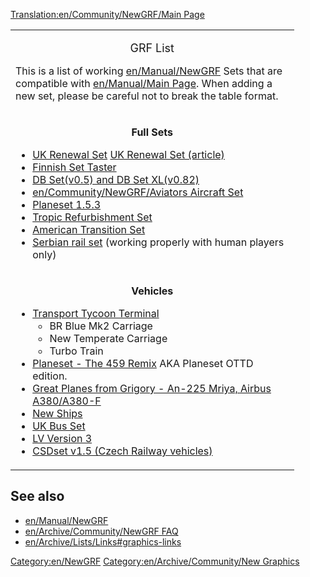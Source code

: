 [[Translation:en/Community/NewGRF/Main Page]]
{| cellspacing="3" class="mainpagetable" align="center"
|- valign="top" 
|width="90%" colspan="3"|
<center><font size="4">GRF List</font></center>
This is a list of working [[en/Manual/NewGRF]] Sets that are compatible with [[en/Manual/Main Page]]. When adding a new set, please be careful not to break the table format.
|- valign="top" 
|width="33%"|
<center>
<font size="3">'''Full Sets'''</font>
</center>
* [http://www.pikkarail.com/ttdp/ukrs/index.htm UK Renewal Set] [[en/Community/NewGRF/UK Renewal Set|UK Renewal Set (article)]]
* [http://www.users.tt-forums.net/finnish/Downloads.html Finnish Set Taster]
* [http://www.ewetel.net/~michael.blunck/ttd/download.html DB Set(v0.5) and DB Set XL(v0.82)]
* [[en/Community/NewGRF/Aviators Aircraft Set]]
* [http://www.as-st.com/ttd/planes/ Planeset 1.5.3]
* [http://www.marand.biz.pl/uzu/ Tropic Refurbishment Set]
* [http://www.as-st.com/ttd/newusa/ American Transition Set]
* [http://www.tt-forums.net/viewtopic.php?t=12078 Serbian rail set] (working properly with human players only)
|width="33%"|
<center>
<font size="3">'''Buildings'''</font>
</center>
* [http://www.tt-terminal.co.uk/downloads.shtml Transport Tycoon Terminal]
** Airports - "New Airport 2"
** Angled Building
** Large HQ
** Mini building replacement pack
** Multistory carpark
** New Building 1
** New Building 2
** New Building 3
** Offices
* [http://www.tt-forums.net/viewtopic.php?t=20781 OTTD Version of TTRS2 plus some additions]
|width="33%"|
<center>
<font size="3">'''Infrastructure'''</font></center>
* [http://www.tt-forums.net/viewtopic.php?p=203935#203935 New Bridges]
* [http://george.zernebok.net/newgrf/newgrf.html New Monorail Graphics (Gray)]
* [http://www.as-st.com/ttd/newusa/files/usroadsw.zip US Roads (Also in American Transition Set)]
* [http://www.tt-forums.net/viewtopic.php?p=229255#229255 European Road Set v1.24]
* [http://www.bornacorn.com/downloads.shtml Transport Tycoon Terminal]
** New Road Set v0.1
** United Kingdom Roadset
* [http://users2.tt-forums.net/ttdur/ttdur.htm Traffic Set + Airport Asphalt]
* [http://www.tt-forums.net/viewtopic.php?t=23489 Viaduct Bridge] Replaces wooden bridge.
* [http://ttd.tycoonez.com/?id=44 CSRoadSet v1.1]
* [http://ttd.tycoonez.com/?id=100 CSRailSet v1.3]
* [http://users2.tt-forums.net/ttdur/files/nighttd(w)grf.zip NIGHTTD Conversion] Massive Day-to-night conversion
* [http://www.tt-forums.net/viewtopic.php?t=19888&start=20 Narrow Gauge Rails]
|-
|width="33%"|
<center>
<font size="3">'''Vehicles'''</font></center>
* [http://www.tt-terminal.co.uk/downloads.shtml Transport Tycoon Terminal]
** BR Blue Mk2 Carriage
** New Temperate Carriage
** Turbo Train
* [http://www.as-st.com/ttd/planes/files/planesetottd.zip Planeset - The 459 Remix] AKA Planeset OTTD edition.
* [http://forums.ttdrussia.net/viewtopic.php?t=435 Great Planes from Grigory - An-225 Mriya, Airbus A380/A380-F]
* [http://www.ttdpatch.net/newgrf/20/newshipsw.zip New Ships]
* [http://www.tt-forums.net/viewtopic.php?t=15429 UK Bus Set]
* [http://george.zernebok.net/newgrf/downloadsold.html LV Version 3]
* [http://ttd.tycoonez.com/?id=151 CSDset v1.5 (Czech Railway vehicles)]
|width="33%"|
<center>
<font size="3">'''Stations'''</font></center>
* [http://www.ewetel.net/~michael.blunck/ttd/ New Stations] [[en/Community/NewGRF/NewStations| New Stations (article)]]
* [http://www.as-st.com/ttd/newusa/index.html?disFr=download.html Industrial Stations]
* [http://tt-forums.net/viewtopic.php?p=392979#392979 Container Freight Station & Harbor]
* [http://www.as-st.com/ttd/newusa/ US Stations Set]
* [http://www.tt-forums.net/viewtopic.php?t=22947 Canadian Stations Set]
* [http://www.aegir.bur.st/files/ttd/index.php?dir=Newgrfs/Station%20Sets Aegir]
** City Stations
** Rural Stations
** Suburban Stations
* [http://www.bornacorn.com/downloads.shtml Transport Tycoon Terminal]
** Glass Tubes Station
** UK Waypoints
|width="33%"|
<center>
<font size="3">'''Countries'''</font></center>
* [[en/Community/NewGRF/Japan GRF files]]
* [[en/Community/NewGRF/North America GRF files | North America]]
* [[en/Community/NewGRF/United Kingdom GRF files | UK]]
|}

== See also ==
* [[en/Manual/NewGRF]]
* [[en/Archive/Community/NewGRF FAQ]]
* [[en/Archive/Lists/Links#graphics-links]]

[[Category:en/NewGRF]]
[[Category:en/Archive/Community/New Graphics]]
